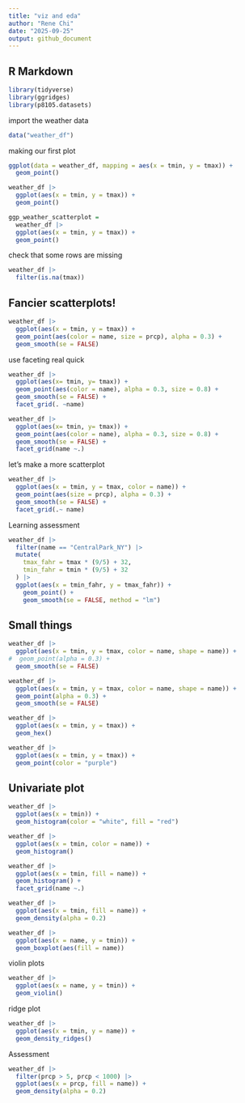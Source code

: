```yaml
---
title: "viz and eda"
author: "Rene Chi"
date: "2025-09-25"
output: github_document
---
```


## R Markdown

```r
library(tidyverse)
library(ggridges)
library(p8105.datasets)
```

import the weather data

```r
data("weather_df")
```
making our first plot
```r
ggplot(data = weather_df, mapping = aes(x = tmin, y = tmax)) +
  geom_point()
```

```r
weather_df |> 
  ggplot(aes(x = tmin, y = tmax)) +
  geom_point()
```

```r
ggp_weather_scatterplot = 
  weather_df |>
  ggplot(aes(x = tmin, y = tmax)) +
  geom_point()
```
check that some rows are missing
```r
weather_df |> 
  filter(is.na(tmax))
```
## Fancier scatterplots!

```r
weather_df |> 
  ggplot(aes(x = tmin, y = tmax)) +
  geom_point(aes(color = name, size = prcp), alpha = 0.3) +
  geom_smooth(se = FALSE)
```
use faceting real quick
```r
weather_df |> 
  ggplot(aes(x= tmin, y= tmax)) +
  geom_point(aes(color = name), alpha = 0.3, size = 0.8) +
  geom_smooth(se = FALSE) +
  facet_grid(. ~name)

weather_df |> 
  ggplot(aes(x= tmin, y= tmax)) +
  geom_point(aes(color = name), alpha = 0.3, size = 0.8) +
  geom_smooth(se = FALSE) +
  facet_grid(name ~.)
```
let's make a more scatterplot
```r
weather_df |> 
  ggplot(aes(x = tmin, y = tmax, color = name)) +
  geom_point(aes(size = prcp), alpha = 0.3) +
  geom_smooth(se = FALSE) +
  facet_grid(.~ name)
```
Learning assessment
```r
weather_df |> 
  filter(name == "CentralPark_NY") |> 
  mutate(
    tmax_fahr = tmax * (9/5) + 32,
    tmin_fahr = tmin * (9/5) + 32
  ) |> 
  ggplot(aes(x = tmin_fahr, y = tmax_fahr)) +
    geom_point() +
    geom_smooth(se = FALSE, method = "lm")
```

## Small things

```r
weather_df |> 
  ggplot(aes(x = tmin, y = tmax, color = name, shape = name)) +
#  geom_point(alpha = 0.3) +
  geom_smooth(se = FALSE)

weather_df |> 
  ggplot(aes(x = tmin, y = tmax, color = name, shape = name)) +
  geom_point(alpha = 0.3) +
  geom_smooth(se = FALSE)
```

```r
weather_df |> 
  ggplot(aes(x = tmin, y = tmax)) +
  geom_hex()
```

```r
weather_df |> 
  ggplot(aes(x = tmin, y = tmax)) +
  geom_point(color = "purple")
```
## Univariate plot
```r
weather_df |> 
  ggplot(aes(x = tmin)) +
  geom_histogram(color = "white", fill = "red")

```
 
```r
weather_df |> 
  ggplot(aes(x = tmin, color = name)) +
  geom_histogram()

weather_df |> 
  ggplot(aes(x = tmin, fill = name)) +
  geom_histogram() +
  facet_grid(name ~.)
```

```r
weather_df |> 
  ggplot(aes(x = tmin, fill = name)) +
  geom_density(alpha = 0.2)
```

```r
weather_df |> 
  ggplot(aes(x = name, y = tmin)) +
  geom_boxplot(aes(fill = name))
```

violin plots
```r
weather_df |> 
  ggplot(aes(x = name, y = tmin)) +
  geom_violin()
```

ridge plot

```r
weather_df |> 
  ggplot(aes(x = tmin, y = name)) +
  geom_density_ridges()
```
Assessment
```r
weather_df |> 
  filter(prcp > 5, prcp < 1000) |> 
  ggplot(aes(x = prcp, fill = name)) +
  geom_density(alpha = 0.2)
```

